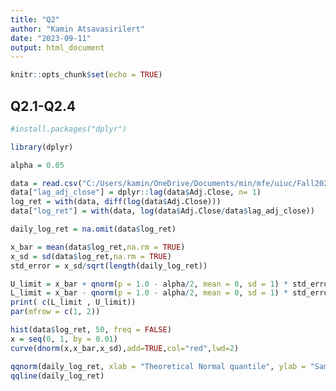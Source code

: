 ```yaml
---
title: "Q2"
author: "Kamin Atsavasirilert"
date: "2023-09-11"
output: html_document
---
```


```r
knitr::opts_chunk$set(echo = TRUE)
```

## Q2.1-Q2.4


```r
#install.packages("dplyr")

library(dplyr)

alpha = 0.05

data = read.csv("C:/Users/kamin/OneDrive/Documents/min/mfe/uiuc/Fall2023/Stats_for_Fin/Week1/assignment/TSLA.csv")
data["lag_adj_close"] = dplyr::lag(data$Adj.Close, n= 1)
log_ret = with(data, diff(log(data$Adj.Close)))
data["log_ret"] = with(data, log(data$Adj.Close/data$lag_adj_close))

daily_log_ret = na.omit(data$log_ret)

x_bar = mean(data$log_ret,na.rm = TRUE)
x_sd = sd(data$log_ret,na.rm = TRUE)
std_error = x_sd/sqrt(length(daily_log_ret))

U_limit = x_bar + qnorm(p = 1.0 - alpha/2, mean = 0, sd = 1) * std_error
L_limit = x_bar - qnorm(p = 1.0 - alpha/2, mean = 0, sd = 1) * std_error
print( c(L_limit , U_limit))
par(mfrow = c(1, 2))

hist(data$log_ret, 50, freq = FALSE)
x = seq(0, 1, by = 0.01)
curve(dnorm(x,x_bar,x_sd),add=TRUE,col="red",lwd=2)

qqnorm(daily_log_ret, xlab = "Theoretical Normal quantile", ylab = "Sample quantile")
qqline(daily_log_ret)
```
